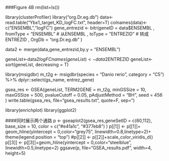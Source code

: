 ###Figure 4B
rm(list=ls())

library(clusterProfiler)
library("org.Dr.eg.db")
data<-read.table("Ybx1_target_KD_logFC.txt", header=T)
colnames(data)<-c("ENSEMBL","logFC")
gene_entrezid <- bitr(geneID = data$ENSEMBL
                         , fromType = "ENSEMBL" # 从ENSEMBL
                         , toType = "ENTREZID" # 转成ENTREZID
                         , OrgDb = "org.Dr.eg.db"
                         )

data2 <- merge(data,gene_entrezid,by.y = "ENSEMBL")

geneList<-data2$logFC
names(geneList)<-data2$ENTREZID
geneList<-sort(geneList, decreasing = T)

library(msigdbr)
m_t2g <- msigdbr(species = "Danio rerio", category = "C5") %>% 
  dplyr::select(gs_name, entrez_gene)


gsea_res <- GSEA(geneList, 
                 TERM2GENE = m_t2g,
                 minGSSize = 10,
                 maxGSSize = 500,
                 pvalueCutoff = 0.05,
                 pAdjustMethod = "BH",
                 seed = 456
                 )
write.table(gsea_res, file="gsea_results.txt", quote=F, sep="\t")

library(enrichplot)
library(ggplot2)

####同时展示两个通路
p <- gseaplot2(gsea_res,geneSetID = c(60,112),
               base_size = 10,
               color = c("#e41a1c", "#377eb8")
               )
p[[1]] <- p[[1]]+
  geom_hline(yintercept = 0,color="grey75", linewidth=0.8,linetype=2)+
  theme(legend.position = "top")
#p[[2]] <- p[[2]]+scale_color_viridis_d()
p[[3]] <- p[[3]]+geom_hline(yintercept = 0,color="steelblue", linewidth=0.5,linetype=2)
ggsave(p, file="GSEA_results.pdf", width=4, height=5)
